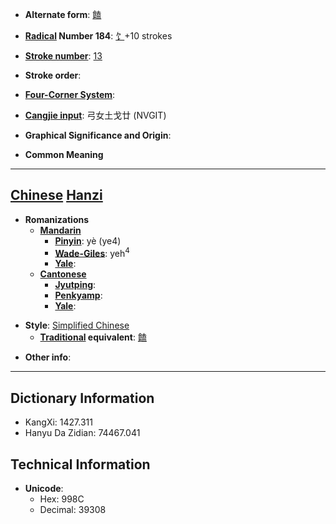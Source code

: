 * '''Alternate form''': [[饁]]

* '''[[Wiktionary:Chinese radical index| Radical]] Number 184''': [[Wiktionary:Chinese radical index 饣|饣]]+10 strokes

* '''[[Wiktionary:Chinese total strokes index|Stroke number]]''': [[Wiktionary:Chinese total strokes index 13|13]]

* '''Stroke order''': 

* '''[[Wiktionary:Chinese four corner index|Four-Corner System]]''': 

* '''[[Wiktionary:Chinese Cangjie index|Cangjie input]]''': 弓女土戈廿 (NVGIT)

* '''Graphical Significance and Origin''': 

* '''Common Meaning'''

----

== [[Chinese]] [[Hanzi]] ==

* '''Romanizations'''
** '''[[Mandarin]]'''
*** '''[[Pinyin]]''': yè (ye4)
*** '''[[Wade-Giles]]''': yeh<sup>4</sup>
*** '''[[Yale]]''': 
** '''[[Cantonese]]'''
*** '''[[Jyutping]]''':
*** '''[[Penkyamp]]''': 
*** '''[[Yale]]''': 

* '''Style''': [[Simplified Chinese]] 
** '''[[Traditional Chinese|Traditional]] equivalent''': [[饁]]

* '''Other info''': 

----

== Dictionary Information ==

* KangXi: 1427.311
* Hanyu Da Zidian: 74467.041

== Technical Information ==

* '''Unicode''':
** Hex: 998C
** Decimal: 39308